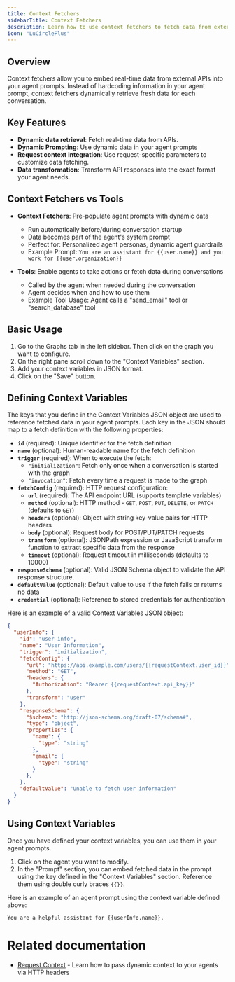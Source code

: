 ```yaml
---
title: Context Fetchers
sidebarTitle: Context Fetchers
description: Learn how to use context fetchers to fetch data from external sources and make it available to your agents
icon: "LuCirclePlus"
---
```


## Overview

Context fetchers allow you to embed real-time data from external APIs into your agent prompts. Instead of hardcoding information in your agent prompt, context fetchers dynamically retrieve fresh data for each conversation.

## Key Features

- **Dynamic data retrieval**: Fetch real-time data from APIs.
- **Dynamic Prompting**: Use dynamic data in your agent prompts
- **Request context integration**: Use request-specific parameters to customize data fetching.
- **Data transformation**: Transform API responses into the exact format your agent needs.

## Context Fetchers vs Tools

- **Context Fetchers**: Pre-populate agent prompts with dynamic data
  - Run automatically before/during conversation startup
  - Data becomes part of the agent's system prompt
  - Perfect for: Personalized agent personas, dynamic agent guardrails
  - Example Prompt: `You are an assistant for {{user.name}} and you work for {{user.organization}}`

- **Tools**: Enable agents to take actions or fetch data during conversations
  - Called by the agent when needed during the conversation
  - Agent decides when and how to use them
  - Example Tool Usage: Agent calls a "send_email" tool or "search_database" tool

## Basic Usage

1. Go to the Graphs tab in the left sidebar. Then click on the graph you want to configure.
2. On the right pane scroll down to the "Context Variables" section.
3. Add your context variables in JSON format.
4. Click on the "Save" button.

## Defining Context Variables

The keys that you define in the Context Variables JSON object are used to reference fetched data in your agent prompts.
Each key in the JSON should map to a fetch definition with the following properties:

- **`id`** (required): Unique identifier for the fetch definition
- **`name`** (optional): Human-readable name for the fetch definition
- **`trigger`** (required): When to execute the fetch:
  - `"initialization"`: Fetch only once when a conversation is started with the graph
  - `"invocation"`: Fetch every time a request is made to the graph
- **`fetchConfig`** (required): HTTP request configuration:
  - **`url`** (required): The API endpoint URL (supports template variables)
  - **`method`** (optional): HTTP method - `GET`, `POST`, `PUT`, `DELETE`, or `PATCH` (defaults to `GET`)
  - **`headers`** (optional): Object with string key-value pairs for HTTP headers
  - **`body`** (optional): Request body for POST/PUT/PATCH requests
  - **`transform`** (optional): JSONPath expression or JavaScript transform function to extract specific data from the response
  - **`timeout`** (optional): Request timeout in milliseconds (defaults to 10000)
- **`responseSchema`** (optional): Valid JSON Schema object to validate the API response structure.
- **`defaultValue`** (optional): Default value to use if the fetch fails or returns no data
- **`credential`** (optional): Reference to stored credentials for authentication

Here is an example of a valid Context Variables JSON object:
```json
{
  "userInfo": {
    "id": "user-info",
    "name": "User Information",
    "trigger": "initialization",
    "fetchConfig": {
      "url": "https://api.example.com/users/{{requestContext.user_id}}",
      "method": "GET",
      "headers": {
        "Authorization": "Bearer {{requestContext.api_key}}"
      },
      "transform": "user"
    },
    "responseSchema": {
      "$schema": "http://json-schema.org/draft-07/schema#",
      "type": "object",
      "properties": {
        "name": {
          "type": "string"
        },
        "email": {
          "type": "string"
        }
      },
    },
    "defaultValue": "Unable to fetch user information"
  }
}
```

## Using Context Variables
Once you have defined your context variables, you can use them in your agent prompts.
1. Click on the agent you want to modify.
2. In the "Prompt" section, you can embed fetched data in the prompt using the key defined in the "Context Variables" section. Reference them using double curly braces `{{}}`.

Here is an example of an agent prompt using the context variable defined above:

```
You are a helpful assistant for {{userInfo.name}}.
```

# Related documentation

- [Request Context](/visual-builder/request-context) - Learn how to pass dynamic context to your agents via HTTP headers